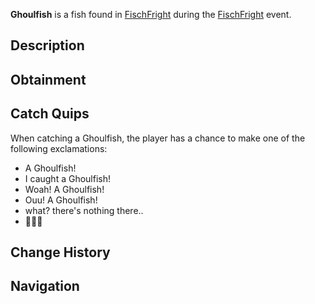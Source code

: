 {{FishInfobox
|image          = Ghoulfish.png
|rarity         = Limited
|event          = FischFright
|sea            = First Sea
|location       = [[FischFright]]
|sublocation    = 
|sources        = Fishing Rod
|radar_location = 
|prog_speed     = -10
|xp             = 600
|weather        = Clear
|time           = 
|season         = 
|bait           = Squid
|base_weight    = 12
|base_value     = 1000
|weight_range   = 7.5
|base_chance    = 0.1
|base_resil     = 30
}}
'''Ghoulfish''' is a {{Rarity|Limited}} fish found in [[FischFright]] during the [[FischFright]] event.

== Description ==
{{Description|The Ghoulfish is known for its eerie appearance. They only appear during FischFright season, and are a scary bite to have on the end of your rod.|Bestiary Entry}}

== Obtainment ==
{{Description|Only can be caught during FischFright.|Bestiary Hint}}
{{Fish Availability|
FischFright/Frightful Pool
|top_rods      = 
Leviathan's Fang Rod\28405.98\120833.26;
Trident Rod\24227.04\114613;
Free Spirit Rod\24023.61\113650.61;
Great Rod of Oscar\21197.29\67156.95;
Ethereal Prism Rod\20246.05\69762.34;
Flimsy Rod\13783.01\62511.61;
Training Rod\13943.44\71455.52;
Resourceful Rod\15852.56\63209.28;
Azure Of Lagoon\19422.36\82706.8;
No-Life Rod\19819.81\77974.08;
Wildflower Rod\16565.46\72594.86;
Astralhook Rod\20231.54\69774.62;
Seraphic Rod\19679.64\71309.49;
Challenger's Rod\18797.89\69950.16;
Rod Of The Forgotten Fang\18377.16\69918.79;
Blazebringer Rod\17293.27\68524.09;
Rod Of The Depths\16508.8\64212.2;
Zeus Rod\16274.62\64579.29;
Rod Of The Exalted One\16165.8\65062.98;
Verdant Shear Rod\16090.11\65269.21;
Depthseeker Rod\14784.36\60905.72;
Avalanche Rod\13305.91\54971.98;
Volcanic Rod\12684.22\51069.84;
Steady Rod\4387.85\22580.51
|recommended   = Trident Rod
}}

== Catch Quips ==
When catching a Ghoulfish, the player has a chance to make one of the following exclamations:
* A Ghoulfish!
* I caught a Ghoulfish!
* Woah! A Ghoulfish!
* Ouu! A Ghoulfish!
* what? there's nothing there..
* 👻👻👻

== Change History ==
{{Change History|{{subst:Current Version}}}}

== Navigation ==
{{Fish Navbox|FischFright}}